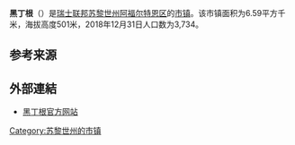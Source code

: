 {{Infobox settlement
| name = 黑丁根
| native_name = {{lang|de|Hedingen}}
| settlement_type = [[市镇_(瑞士)|瑞士市镇]]
| image_skyline = Rütelimatten nach Hedingen.jpg
| image_caption = 黑丁根风光
| image_seal = Hedingen-blazon.svg
| image_map = Karte Gemeinde Hedingen 2007.png
| map_caption = 黑丁根在阿福尔特恩区的位置
| pushpin_map = Switzerland
| pushpin_relief = Switzerland relief location map.jpg
| pushpin_label_position = top
| pushpin_map_caption = 黑丁根在瑞士的位置
| subdivision_type = 国家
| subdivision_name = {{CHE}}
| subdivision_type1 = [[瑞士行政区划|州]]
| subdivision_name1 = {{flagicon|Zürich|size=16px}} [[苏黎世州|苏黎世州]]
| subdivision_type2 = [[区_(瑞士)|区]]
| subdivision_name2 = [[阿福尔特恩区|阿福尔特恩区]]
| elevation_m = 501
| area_footnotes = <ref name=面积>{{cite web|url=https://www.bfs.admin.ch/bfs/de/home/statistiken/raum-umwelt/bodennutzung-bedeckung/gesamtspektrum-regionalen-stufen/gemeinden.html|title=Arealstatistik Standard - Gemeinden nach 4 Hauptbereichen|trans_title=瑞士联邦按四种用地类型划分的市镇面积统计表|date=2018-11-26|publisher=[[瑞士联邦统计署|瑞士联邦统计署]]|language=de|accessdate=2019-12-07|archive-date=2019-11-15|archive-url=https://web.archive.org/web/20191115011326/https://www.bfs.admin.ch/bfs/de/home/statistiken/raum-umwelt/bodennutzung-bedeckung/gesamtspektrum-regionalen-stufen/gemeinden.html|dead-url=no}}</ref>
| area_total_km2 = 6.59
| population_as_of = 2018年12月31日
| population_footnotes = <ref>{{cite web|url=https://www.bfs.admin.ch/bfs/de/home/statistiken/bevoelkerung.assetdetail.7966022.html|title=Ständige Wohnbevölkerung nach Staatsangehörigkeitskategorie, Geschlecht und Gemeinde, Provisorische Jahresergebnisse, 2018|trans_title=瑞士联邦2018年按国籍、性别和市镇划分的常住人口统计表|date=2019-04-09|publisher=[[瑞士联邦统计署|瑞士联邦统计署]]|language=de|accessdate=2019-11-14|archive-date=2019-04-11|archive-url=https://web.archive.org/web/20190411063248/https://www.bfs.admin.ch/bfs/de/home/statistiken/bevoelkerung.assetdetail.7966022.html|dead-url=no}}</ref>
| population_total = 3734
| population_density_km2 = auto
| timezone = [[欧洲中部时间|CET]]
| utc_offset = +1
| timezone_DST = [[欧洲中部夏令时间|CEST]]
| utc_offset_DST = +2
| coordinates = {{coord|47|17|56|N|8|26|58|E|region:|display=inline,title}}
| postal_code_type = [[瑞士邮政编码系统|邮政编码]]
| postal_code = 8908
| blank_name = [[瑞士市镇官方编号|官方编号]]
| blank_info = 0005
| website = {{url|www.hedingen.ch}}
}}

'''黑丁根'''（{{lang-de|Hedingen}}）是[[瑞士联邦|瑞士联邦]][[苏黎世州|苏黎世州]][[阿福尔特恩区|阿福尔特恩区]]的[[市镇_(瑞士)|市镇]]。该市镇面积为6.59平方千米，海拔高度501米，2018年12月31日人口数为3,734。

== 参考来源 ==
{{reflist}}

== 外部連結 ==
* [http://www.hedingen.ch 黑丁根官方网站]{{Wayback|url=http://www.hedingen.ch/ |date=20060906164039 }} {{de icon}}

{{Switzerland-geo-stub}}
{{苏黎世州区划}}
{{DEFAULTSORT:Hedingen}}
[[Category:苏黎世州的市镇|Category:苏黎世州的市镇]]